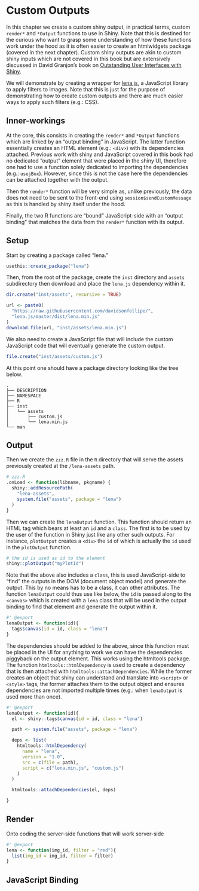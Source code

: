 # Custom Outputs

In this chapter we create a custom shiny output, in practical terms, custom `render*` and `*Output` functions to use in Shiny. Note that this is destined for the curious who want to grasp some understanding of how these functions work under the hood as it is often easier to create an htmlwidgets package (covered in the next chapter). Custom shiny outputs are akin to custom shiny inputs which are not covered in this book but are extensively discussed in David Granjon's book on [Outstanding User Interfaces with Shiny](https://divadnojnarg.github.io/outstanding-shiny-ui/shiny-input-system.html).

We will demonstrate by creating a wrapper for [lena.js](https://github.com/davidsonfellipe/lena.js), a JavaScript library to apply filters to images. Note that this is just for the purpose of demonstrating how to create custom outputs and there are much easier ways to apply such filters (e.g.: CSS). 

## Inner-workings {-}

At the core, this consists in creating the `render*` and `*Output` functions which are linked by an "output binding" in JavaScript. The latter function essentially creates an HTML element (e.g.: `<div>`) with its dependencies attached. Previous work with shiny and JavaScript covered in this book had no dedicated "output" element that were placed in the shiny UI, therefore one had to use a function solely dedicated to importing the dependencies (e.g.: `usejBox`). However, since this is not the case here the dependencies can be attached together with the output.

Then the `render*` function will be very simple as, unlike previously, the data does not need to be sent to the front-end using `session$sendCustomMessage` as this is handled by shiny itself under the hood.

Finally, the two R functions are "bound" JavaScript-side with an "output binding" that matches the data from the `render*` function with its output.

## Setup {-}

Start by creating a package called "lena."

```r
usethis::create_package("lena")
```

Then, from the root of the package, create the `inst` directory and `assets` subdirectory then download and place the `lena.js` dependency within it.

```r
dir.create("inst/assets", recursive = TRUE)

url <- paste0(
  "https://raw.githubusercontent.com/davidsonfellipe/",
  "lena.js/master/dist/lena.min.js"
)
download.file(url, "inst/assets/lena.min.js")
```

We also need to create a JavaScript file that will include the custom JavaScript code that will eventually generate the custom output.

```r
file.create("inst/assets/custom.js")
```

At this point one should have a package directory looking like the tree below.

```
.
├── DESCRIPTION
├── NAMESPACE
├── R
├── inst
│   └── assets
│       ├── custom.js
│       └── lena.min.js
└── man
```

## Output {-}

Then we create the `zzz.R` file in the `R` directory that will serve the assets previously created at the `/lena-assets` path.

```r
# zzz.R
.onLoad <- function(libname, pkgname) {
  shiny::addResourcePath(
    "lena-assets",
    system.file("assets", package = "lena")
  )
}
```

Then we can create the `lenaOutput` function. This function should return an HTML tag which bears at least an `id` and a `class`. The first is to be used by the user of the function in Shiny just like any other such outputs. For instance, `plotOutput` creates a `<div>` the `id` of which is actually the `id` used in the `plotOutput` function.

```r
# the id is used as id to the element
shiny::plotOutput("myPlotId")
```

Note that the above also includes a `class`, this is used JavaScript-side to "find" the outputs in the DOM (document object model) and generate the output. This by no means has to be a class, it can other attributes. The function `lenaOutput` could thus use like below, the `id` is passed along to the `<canvas>` which is created with a `lena` class that will be used in the output binding to find that element and generate the output within it.

```r
#' @export
lenaOutput <- function(id){
  tags$canvas(id = id, class = "lena")
}
```

The dependencies should be added to the above, since this function must be placed in the UI for anything to work we can have the dependencies piggyback on the output element. This works using the htmltools package. The function `htmltools::htmlDependency` is used to create a dependency that is then attached with `htmltools::attachDependencies`. While the former creates an object that shiny can understand and translate into `<script>` or `<style>` tags, the former attaches them to the output object and ensures dependencies are not imported multiple times (e.g.: when `lenaOutput` is used more than once).

```r
#' @export
lenaOutput <- function(id){
  el <- shiny::tags$canvas(id = id, class = "lena")

  path <- system.file("assets", package = "lena")

  deps <- list(
    htmltools::htmlDependency(
      name = "lena",
      version = "1.0",
      src = c(file = path),
      script = c("lena.min.js", "custom.js")
    )
  )

  htmltools::attachDependencies(el, deps)

}
```

## Render {-}

Onto coding the server-side functions that will work server-side

```r
#' @export
lena <- function(img_id, filter = "red"){
  list(img_id = img_id, filter = filter)
}
```

## JavaScript Binding {-}
